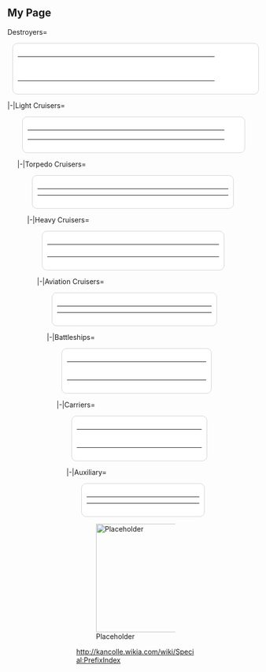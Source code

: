 == My Page ==
{{Ambox
|type = construction
|message = 
|users = [[User:IloveSuiseiseki|IloveSuiseiseki]]
}}

<tabber> Destroyers=
<div style ="width:90%; margin-left:20px;">
</div>
<div style="position:relative;color:navyblue;background:white;border:solid 1px lightgray;width:95%;border-radius:10px;padding:10px;margin:10px;margin-top:0px;">
{| style="radius:10px;cellpadding:10px;width:100%;" align="center" height="35px" cellspacing=0
| style="cellpadding:10px;width:4%;" |{{ShipBattleCardKai|Shigure/Kai Ni}}
| style="cellpadding:10px;width:24%;" | {{ShipBattleCardKai|Shimakaze/Kai}}
|-
| style="cellpadding:10px;width:4%;" |{{ShipBattleCardKai|Yuudachi/Kai Ni}}
| style="cellpadding:10px;width:24%;"|{{ShipBattleCardKai|Fubuki/Kai Ni}}
|-
| style="cellpadding:10px;width:4%;" |{{ShipBattleCardKai|Hatsuharu/Kai Ni}}
| style="cellpadding:10px;width:24%;" |{{ShipBattleCardKai|Satsuki/Kai Ni}}
|-
| style="cellpadding:10px;width:4%;" |{{ShipBattleCardKai|Hatsuzuki/Kai}}
| style="cellpadding:10px;width:24%;" |{{ShipBattleCardKai|Akatsuki/Kai Ni}}
|-
| style="cellpadding:10px;width:4%;" |{{ShipBattleCardKai|Kawakaze/Kai Ni}}
| style="cellpadding:10px;width:24%;" |{{ShipBattleCardKai|Akizuki/Kai}}
|-
| style="cellpadding:10px;width:4%;" |{{ShipBattleCardKai|Mutsuki/Kai Ni}}
| style="cellpadding:10px;width:24%;" |{{ShipBattleCardKai|Ooshio/Kai Ni}}
|-
| style="cellpadding:10px;width:4%;" |{{ShipBattleCardKai|Ayanami/Kai Ni}}
| style="cellpadding:10px;width:24%;" |{{ShipBattleCardKai|Ushio/Kai Ni}}
|-
| style="cellpadding:10px;width:4%;" |{{ShipBattleCardKai|Yukikaze/Kai}}
| style="cellpadding:10px;width:24%;" |{{ShipBattleCardKai|Teruzuki/Kai}}
|}</div>
|-|Light Cruisers=
<div style="width:90%;margin-left:20px;">
<div style="position:relative;color:navyblue;background:white;border:solid 1px lightgray;width:95%;border-radius:10px;padding:10px;margin:10px;margin-top:0px;">
{| style="radius:10px;cellpadding:10px;width:100%;" align="center" height="35px" cellspacing=0
| style="cellpadding:10px;width:4%;" |{{ShipBattleCardKai|Sendai/Kai Ni}}
| style="cellpadding:10px;width:24%;" | {{ShipBattleCardKai|Jintsuu/Kai Ni}}
|-
| style="cellpadding:10px;width:4%;" |{{ShipBattleCardKai|Naka/Kai Ni}}
| style="cellpadding:10px;width:24%;"|{{ShipBattleCardKai|Ooyodo/Kai}}
|-
| style="cellpadding:10px;width:4%;" |{{ShipBattleCardKai|Abukuma/Kai Ni}}

|}</div>
|-|Torpedo Cruisers=
<div style="width:90%;margin-left:20px;">
<div style="position:relative;color:navyblue;background:white;border:solid 1px lightgray;width:95%;border-radius:10px;padding:10px;margin:10px;margin-top:0px;">
{| style="radius:10px;cellpadding:10px;width:100%;" align="center" height="35px" cellspacing=0
| style="cellpadding:10px;width:4%;" |{{ShipBattleCardKai|Kiso/Kai Ni}}
| style="cellpadding:10px;width:24%;" | {{ShipBattleCardKai|Kitakami/Kai Ni}}
|-
| style="cellpadding:10px;width:4%;" |{{ShipBattleCardKai|Ooi/Kai Ni}}
|}</div>
|-|Heavy Cruisers=
<div style="width:90%;margin-left:20px;">
<div style="position:relative;color:navyblue;background:white;border:solid 1px lightgray;width:95%;border-radius:10px;padding:10px;margin:10px;margin-top:0px;">
{| style="radius:10px;cellpadding:10px;width:100%;" align="center" height="35px" cellspacing=0
| style="cellpadding:10px;width:4%;" |{{ShipBattleCardKai|Myoukou/Kai Ni}}
| style="cellpadding:10px;width:24%;" | {{ShipBattleCardKai|Maya/Kai Ni}}
|-
| style="cellpadding:10px;width:4%;" |{{ShipBattleCardKai|Atago/Kai}}
| style="cellpadding:10px;width:24%;" | {{ShipBattleCardKai|Kako/Kai Ni}}
|-
| style="cellpadding:10px;width:4%;" |{{ShipBattleCardKai|Haguro/Kai Ni}}
| style="cellpadding:10px;width:24%;" |{{ShipBattleCardKai|Ashigara/Kai Ni}}
|-
| style="cellpadding:10px;width:4%;" |{{ShipBattleCardKai|Prinz Eugen/Kai}}
|}</div>
|-|Aviation Cruisers=
<div style="width:90%;margin-left:20px;">
<div style="position:relative;color:navyblue;background:white;border:solid 1px lightgray;width:95%;border-radius:10px;padding:10px;margin:10px;margin-top:0px;">
{| style="radius:10px;cellpadding:10px;width:100%;" align="center" height="35px" cellspacing=0
| style="cellpadding:10px;width:4%;" |{{ShipBattleCardKai|Tone/Kai Ni}}
| style="cellpadding:10px;width:24%;" |{{ShipBattleCardKai|Chikuma/Kai Ni}}
|-
| style="cellpadding:10px;width:4%;" |{{ShipBattleCardKai|Mikuma/Kai}}
| style="cellpadding:10px;width:24%;" |{{ShipBattleCardKai|Mogami/Kai}}
|}</div>
|-|Battleships=
<div style="width:90%;margin-left:20px;">
<div style="position:relative;color:navyblue;background:white;border:solid 1px lightgray;width:95%;border-radius:10px;padding:10px;margin:10px;margin-top:0px;">
{| style="radius:10px;cellpadding:10px;width:100%;" align="center" height="35px" cellspacing=0
| style="cellpadding:10px;width:4%;" |{{ShipBattleCardKai|Kongou/Kai Ni}}
| style="cellpadding:10px;width:24%;" | {{ShipBattleCardKai|Hiei/Kai Ni}}
|-
| style="cellpadding:10px;width:4%;" |{{ShipBattleCardKai|Fusou/Kai Ni}}
| style="cellpadding:10px;width:24%;"|{{ShipBattleCardKai|Yamashiro/Kai Ni}}
|-
| style="cellpadding:10px;width:4%;" |{{ShipBattleCardKai|Italia}}
| style="cellpadding:10px;width:24%;"|{{ShipBattleCardKai|Kirishima/Kai Ni}}
|-
| style="cellpadding:10px;width:4%;" |{{ShipBattleCardKai|Musashi/Kai}}
| style="cellpadding:10px;width:24%;"|{{ShipBattleCardKai|Mutsu/Kai}}
|-
| style="cellpadding:10px;width:4%;" |{{ShipBattleCardKai|Haruna/Kai Ni}}
| style="cellpadding:10px;width:24%;" |{{ShipBattleCardKai|Bismarck/Drei}}
|-
| style="cellpadding:10px;width:4%;" |{{ShipBattleCardKai|Nagato/Kai}}
| style="cellpadding:10px;width:24%;" |{{ShipBattleCardKai|Iowa/Kai}}
|}</div>
|-|Carriers=
<div style="width:90%;margin-left:20px;">
<div style="position:relative;color:navyblue;background:white;border:solid 1px lightgray;width:95%;border-radius:10px;padding:10px;margin:10px;margin-top:0px;">
{| style="radius:10px;cellpadding:10px;width:100%;" align="center" height="35px" cellspacing=0
| style="cellpadding:10px;width:4%;" |{{ShipBattleCardKai|Unryuu/Kai}}
| style="cellpadding:10px;width:24%;" | {{ShipBattleCardKai|Katsuragi/Kai}}
|-
| style="cellpadding:10px;width:4%;" |{{ShipBattleCardKai|Kaga/Kai}}
| style="cellpadding:10px;width:24%;"|{{ShipBattleCardKai|Junyou/Kai Ni}}
|-
| style="cellpadding:10px;width:4%;" |{{ShipBattleCardKai|Shoukaku/Kai Ni}}
| style="cellpadding:10px;width:24%;"|{{ShipBattleCardKai|Zuikaku/Kai Ni}}
|-
| style="cellpadding:10px;width:4%;" |{{ShipBattleCardKai|Zuihou/Kai}}
| style="cellpadding:10px;width:24%;"|{{ShipBattleCardKai|Shouhou/Kai}}
|-
| style="cellpadding:10px;width:4%;" |{{ShipBattleCardKai|Chiyoda/Carrier Kai Ni}}
| style="cellpadding:10px;width:4%;" |{{ShipBattleCardKai|Hiryuu/Kai Ni}}
|-
| style="cellpadding:10px;width:4%;" |{{ShipBattleCardKai|Souryuu/Kai Ni}}
| style="cellpadding:10px;width:4%;" |{{ShipBattleCardKai|Hiyou/Kai}}
|}</div>
|-|Auxiliary=
<div style="width:90%;margin-left:20px;">
<div style="position:relative;color:navyblue;background:white;border:solid 1px lightgray;width:95%;border-radius:10px;padding:10px;margin:10px;margin-top:0px;">
{| style="radius:10px;cellpadding:10px;width:100%;" align="center" height="35px" cellspacing=0
| style="cellpadding:10px;width:4%;" |{{ShipBattleCardKai|Hayasui/Kai}}
| style="cellpadding:10px;width:24%;" | {{ShipBattleCardKai|Akashi}}
|-
| style="cellpadding:10px;width:4%;" |{{ShipBattleCardKai|Akitsushima/Kai}}
|}</div>
</tabber>

[[File:Placeholder|thumb|220px]]

http://kancolle.wikia.com/wiki/Special:PrefixIndex